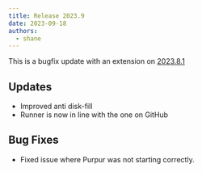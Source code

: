 ```yaml
---
title: Release 2023.9
date: 2023-09-18
authors:
  - shane
---
```


This is a bugfix update with an extension on [2023.8.1](/releases/202381)

## Updates

- Improved anti disk-fill
- Runner is now in line with the one on GitHub

## Bug Fixes

- Fixed issue where Purpur was not starting correctly.
